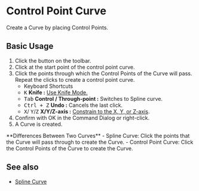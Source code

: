 
# Control Point Curve

<Reference shortcut="" command="Control Point Curve" button="Toolbar" />

Create a Curve by placing Control Points.
## Basic Usage

1. Click the button <ButtonIcon type="button-control-point-curve" /> on the toolbar.
2. Click at the start point of the control point curve.
3. Click the points through which the Control Points of the Curve will pass. Repeat the clicks to create a control point curve.
   - <Kst>Keyboard Shortcuts</Kst>
   - <kbd>K</kbd> **Knife :** [Use Knife Mode.](./sketching-essentials#use-knife-mode) 
   - <kbd>Tab</kbd> **Control / Through-point :** Switches to Spline curve.
   - <kbd>Ctrl + Z</kbd> **Undo :** Cancels the last click.
   - <kbd>X</kbd>/ <kbd>Y</kbd>/<kbd>Z</kbd> **X/Y/Z-axis :** [Constrain to the X, Y, or Z-axis](./sketching-essentials#constrain-to-an-axis).
4. Confirm with OK in the Command Dialog or right-click.
5. A Curve is created.

<Callout type="info" emoji="💡">
**Differences Between Two Curves**
- Spline Curve: Click the points that the  Curve will pass through to create the  Curve.
- Control Point Curve: Click the Control Points of the  Curve to create the  Curve.
</Callout>

<VideoPlayer fileName="control-point-curve"/>

## See also
- [Spline Curve](./spline-curve)
